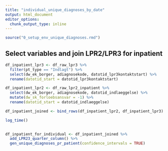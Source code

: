 ```yaml
---
title: "individual_unique_diagnoses_by_date"
output: html_document
editor_options: 
  chunk_output_type: inline
---
```


```r
source("0_setup_env_unique_diagnoses.rmd")
```

## Select variables and join LPR2/LPR3 for inpatient
```r
df_inpatient_lpr3 <- df_raw_lpr3 %>%
  filter(pt_type == "Indlagt") %>% 
  select(dw_ek_borger, adiagnosekode, datotid_lpr3kontaktstart) %>% 
  rename(datotid_start = datotid_lpr3kontaktstart)

df_inpatient_lpr2 <- df_raw_lpr2_inpatient %>% 
  select(dw_ek_borger, adiagnosekode, datotid_indlaeggelse) %>%
  mutate(dw_sk_forloebsansvar = -1) %>% 
  rename(datotid_start = datotid_indlaeggelse)

df_inpatient_joined <- bind_rows(df_inpatient_lpr2, df_inpatient_lpr3)

log_time()
  
```

```r
df_inpatient_for_individual <- df_inpatient_joined %>% 
  add_LPR23_quarter_column() %>% 
  gen_unique_diagnoses_pr_patient(confidence_intervals = TRUE)
```